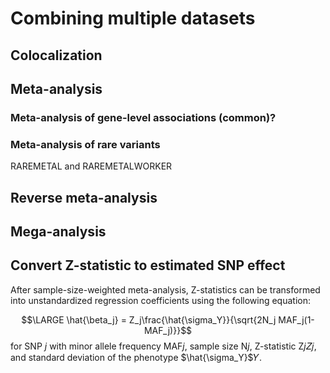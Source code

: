 # Combining multiple datasets

## Colocalization



## Meta-analysis

### Meta-analysis of gene-level associations (common)?

### Meta-analysis of rare variants

RAREMETAL and RAREMETALWORKER

## Reverse meta-analysis

## Mega-analysis


## Convert Z-statistic to estimated SNP effect

After sample-size-weighted meta-analysis, Z-statistics can be transformed into unstandardized regression coefficients using the following equation:

$$\LARGE \hat{\beta_j} = Z_j\frac{\hat{\sigma_Y}}{\sqrt{2N_j MAF_j(1-MAF_j)}}$$
for SNP *j* with minor allele frequency MAF*j*, sample size N*j*, Z-statistic Z*j*𝑍𝑗, and standard deviation of the phenotype $\hat{\sigma_Y}$𝑌. 
